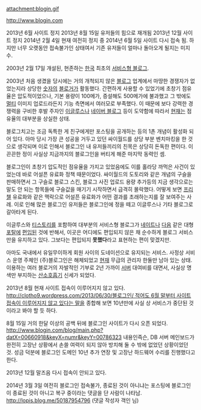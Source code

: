 attachment:blogin.gif

[[http://www.blogin.com]]

2013년 6월 사이트 정지
2013년 8월 15일 유저들의 힘으로 재개됨
2013년 12월 사이트 정지
2014년 2월 4일 현재 여전히 정지 중
2014년 6월 5일 사이트 다시 접속 됨. 하지만 너무 오랫동안 접속불가인 상태여서 기존 유저들이 얼마나 돌아오게 될지는 미지수.

2003년 2월 17일 개설된, 현존하는 [[한국]] 최초의 [[서비스형 블로그]].

2003년 처음 생겼을 당시에는 거의 개척되지 않은 [[블로그]] 업계에서 마땅한 경쟁자가 없었는지라 상당한 [[숫자]]의 [[블로거]]가 활동했다. 간편하게 사용할 수 있었기에 초창기 점유율은 압도적이었으나, 기본 용량이 100메가, 증설해도 500메가에 불과했고 그 밖에도 [[멀티]] 이미지 업로드라든지 기능 측면에서 여러모로 부족했다. 이 때문에 보다 강력한 경쟁력을 구비한 후발 주자인 [[이글루스]]나 [[네이버 블로그]] 등이 도약함에 따라서 [[현재]]는 점유율의 대부분을 상실한 상태.

블로그치고는 조금 독특한 게 친구에게만 포스팅을 공개하는 등의 1촌 개념이 활성화 되어 있다. 아마 당시 가장 큰 성공을 거두고 있던 싸이월드를 상당 부분 벤치마킹을 한 것으로 생각되며 이로 인해서 블로그인 내 유저들끼리의 친목은 상당히 돈독한 편이다. 이 끈끈한 정이 사실상 지금까지의 블로그인을 버티게 해준 마지막 동력인 셈.

블로그인이 초창기 압도적인 점유율을 가지고 있었음에도 이를 홀라당 까먹은 사건이 있었는데 바로 어설픈 유료화 정책 때문이었다. 싸이월드의 도토리와 같은 개념의 구슬을 판매하면서 그 구슬로 블로그 스킨, 블로그 사진 업로드 용량 추가등의 지금 생각으로는 말도 안 되는 항목들에 구슬값을 매기기 시작하면서 급격히 몰락했다. 어떻게 보면 [[프리챌]] 유료화와 같은 맥락으로 어설픈 유료화가 어떤 결과를 초래하는지를 잘 보여주는 사례. 이로 인해 많은 블로그인 유저들은 블로그인에 정을 떼고 이글루스나 기타 블로그로 갈아타게 된다.

이글루스와 [[티스토리]]를 포함하여 대부분의 서비스형 블로그가 [[네이트]]나 [[다음]] 같은 대형 [[포탈]]에 [[편입]]된 것에 반해서, 이곳은 어디에도 편입되지 않은 채 순수하게 블로그 서비스만을 유지하고 있다. 그보다는 편입되지 '''못했다'''라고 표현하는 편이 맞겠지만.

아마도 국내에서 유일무이하게 회원 사이의 도네이션으로 유지되는 서비스. 사정상 서비스 운영 주체인 (주)블로그인은 해체되었고 [[현재]] 무급의 관리자 한둘만 남아 있는 상태. 이용하는 여러 블로거의 자발적인 기부로 2년 가까이 [[서버]] 대여비를 대면서, 사실상 명색만 부지하는 [[산소호흡기]] 신세가 되었다.

2013년 8월 현재 사이트 접속이 이루어지지 않고 있다. [[http://clotho9.wordpress.com/2013/06/30/블로그인/ 적어도 6월 말부터 사이트 접속이 이루어지지 않고 있다는 말]]을 종합해 보면 10년만에 사실 상 서비스가 중단된 것이라고 봐야 할 듯 하다.

8월 15일 거의 한달 이상의 공백 뒤에 블로그인 사이트가 다시 오픈 되었다. [[http://www.blogin.com/blog/main.php?datX=00660918&keyX=numr&keyY=00786323]] 내용인즉슨, DB 서버 메인보드가 완전히 고장난 상황에서 손쓸 여력이 되지 않아 방치해 둘 수 밖에 없었던 상황이었던 것. 성금 덕분에 블로그인 도메인 10년 추가 연장 및 고장난 하드웨어 수리를 진행했다고 한다.


2013년 12월 말즈음 다시 접속이 안되고 있다.

2014년 3월 3일 여전히 블로그인 접속불가, 종료된 것이 아니냐는 포스팅에 블로그인이 종료된 것이 아니고 복구 중이라는 댓글을 단 사람이 나타남. http://lopis.blog.me/50187954796 (댓글 작성자 객인 님) 
